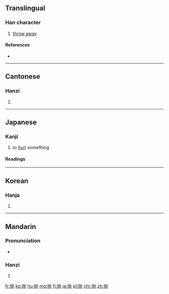 {{also|拋}}
==Translingual==

===Han character===
{{Han char|rn=64|rad=手|as=04|sn=7|four=|canj=手大弓尸 (QKNS)|ids=⿰[[扌]]⿺[[九]][[力]]}}

# [[throw away]]

====References====
* {{Han ref|kx=0422.121|dkj=11901|hdz=31842.020|uh=629B|ud=25243}}

----

==Cantonese==

===Hanzi===
{{yue-hanzi|jyut=[[paau1]]|y=paau1|tra=拋}}

# {{defn|lang=yue|sort=手04}}

----

==Japanese==

===Kanji===
{{ja-kanji|grade=|rs=手04}}

# to [[hurl]] something

====Readings====
{{ja-readings
|goon=[[ひょう]] (hyō), {{qualifier|historical}} [[へう]] (heu)
|kanon=[[ほう]] (hō), {{qualifier|historical}} [[はう]] (hau)
|kun=[[なげうつ]] ([[抛つ]], nageutsu)
}}

----

==Korean==

===Hanja===
{{ko-hanja|hangeul=포|eumhun=|rv=po|mr=p'o|y=pho}}

# {{defn|lang=ko|sort=手04}}

----

==Mandarin==

===Pronunciation===
* {{audio|Zh-pao.ogg|Audio|lang=cmn}}

===Hanzi===
{{cmn-hanzi|tra=拋|pin=[[pāo]] ([[pao1]]), [[niù]] ([[niu4]])|wg=p'ao<sup>1</sup>, niu<sup>4</sup>}}

# {{defn|lang=cmn|sort=手04}}

[[fr:抛]]
[[ko:抛]]
[[hu:抛]]
[[mg:抛]]
[[fj:抛]]
[[ja:抛]]
[[pl:抛]]
[[chr:抛]]
[[zh:抛]]